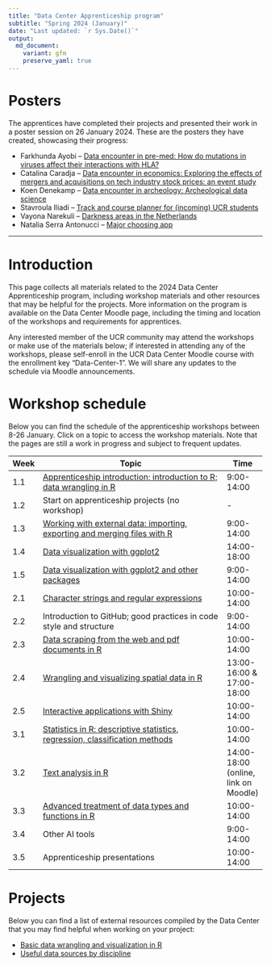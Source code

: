 ```yaml
---
title: "Data Center Apprenticeship program"
subtitle: "Spring 2024 (January)"
date: "Last updated: `r Sys.Date()`"
output:
  md_document:
    variant: gfm
    preserve_yaml: true
---
```


# Posters

The apprentices have completed their projects and presented their work in a poster session on 26 January 2024.
These are the posters they have created, showcasing their progress:

* Farkhunda Ayobi -- [Data encounter in pre-med: How do mutations in viruses affect their interactions with HLA?](https://github.com/ucrdatacenter/projects/blob/main/apprenticeship/posters/poster_BIOM.pdf)
* Catalina Caradja -- [Data encounter in economics: Exploring the effects of mergers and acquisitions on tech industry stock prices: an event study](https://github.com/ucrdatacenter/projects/blob/main/apprenticeship/posters/poster_ECON.pdf)
* Koen Denekamp -- [Data encounter in archeology: Archeological data science](https://github.com/ucrdatacenter/projects/blob/main/apprenticeship/posters/poster_ANTQ.pdf)
* Stavroula Iliadi -- [Track and course planner for (incoming) UCR students](https://github.com/ucrdatacenter/projects/blob/main/apprenticeship/posters/poster_coursebuilder.pdf)
* Vayona Narekuli -- [Darkness areas in the Netherlands](https://github.com/ucrdatacenter/projects/blob/main/apprenticeship/posters/poster_darkareas.pdf)
* Natalia Serra Antonucci -- [Major choosing app](https://github.com/ucrdatacenter/projects/blob/main/apprenticeship/posters/poster_majorquiz.pdf)

----

# Introduction

This page collects all materials related to the 2024 Data Center Apprenticeship program, including workshop materials and other resources that may be helpful for the projects.
More information on the program is available on the Data Center Moodle page, including the timing and location of the workshops and requirements for apprentices.

Any interested member of the UCR community may attend the workshops or make use of the materials below; if interested in attending any of the workshops, please self-enroll in the UCR Data Center Moodle course with the enrollment key “Data-Center-1”.
We will share any updates to the schedule via Moodle announcements.

# Workshop schedule

Below you can find the schedule of the apprenticeship workshops between 8-26 January.
Click on a topic to access the workshop materials.
Note that the pages are still a work in progress and subject to frequent updates.

Week|Topic                                                                      |Time
----|---------------------------------------------------------------------------|----
1.1 |[Apprenticeship introduction; introduction to R; data wrangling in R](intro)|9:00-14:00
1.2 |Start on apprenticeship projects (no workshop)                             |-
1.3 |[Working with external data: importing, exporting and merging files with R](data)|9:00-14:00
1.4 |[Data visualization with ggplot2](visualization)|14:00-18:00
1.5 |[Data visualization with ggplot2 and other packages](visualization)|9:00-14:00
2.1 |[Character strings and regular expressions](strings)                       |10:00-14:00
2.2 |Introduction to GitHub; good practices in code style and structure         |9:00-14:00
2.3 |[Data scraping from the web and pdf documents in R](scraping)              |10:00-14:00
2.4 |[Wrangling and visualizing spatial data in R](spatial)                     |13:00-16:00 & 17:00-18:00
2.5 |[Interactive applications with Shiny](shiny)                               |10:00-14:00
3.1 |[Statistics in R: descriptive statistics, regression, classification methods](statistics)|10:00-14:00
3.2 |[Text analysis in R](text)                                                 |14:00-18:00 (online, link on Moodle)
3.3 |[Advanced treatment of data types and functions in R](data-types)          |10:00-14:00
3.4 |Other AI tools                                                             |9:00-14:00
3.5 |Apprenticeship presentations                                               |10:00-14:00

# Projects

Below you can find a list of external resources compiled by the Data Center that you may find helpful when working on your project:

* [Basic data wrangling and visualization in R](../tutorial/links)
* [Useful data sources by discipline](../tutorial/data)